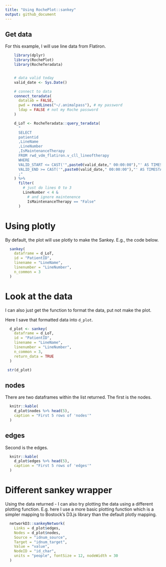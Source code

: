 ```yaml
---
title: "Using RochePlot::sankey"
output: github_document
---
```


## Get data

For this example, I will use line data from Flatiron.

```r
    library(dplyr)
    library(RochePlot)
    library(RocheTeradata)


    # data valid today
    valid_date <- Sys.Date()

    # connect to data
    connect_teradata(
      datalab = FALSE,
      pwd = readLines("~/.animalpass"), # my password
      ldap = FALSE # not my Roche password
    )

    d_LoT <- RocheTeradata::query_teradata(
      "
      SELECT
      patientid
      ,LineName
      ,LineNumber
      ,IsMaintenanceTherapy
      FROM rwd_vdm_flatiron.v_cll_lineoftherapy
      WHERE
      VALID_START <= CAST('",paste0(valid_date," 00:00:00"),"' AS TIMESTAMP) AND
      VALID_END >= CAST('",paste0(valid_date," 00:00:00"),"' AS TIMESTAMP)
      ;"
    ) %>%
      filter(
        # just do lines 0 to 3
        LineNumber < 4 &
          # and ignore maintenence
          IsMaintenanceTherapy == "False"
      )
```

# Using plotly

By default, the plot will use plotly to make the Sankey. E.g., the code below.

```r
  sankey(
    dataframe = d_LoT,
    id = "PatientID",
    linename = "LineName",
    linenumber = "LineNumber",
    n_common = 3
  )
```

# Look at the data

I can also just get the function to format the data, put not make the plot.

Here I save that formatted data into `d_plot`.

```r
  d_plot <- sankey(
    dataframe = d_LoT,
    id = "PatientID",
    linename = "LineName",
    linenumber = "LineNumber",
    n_common = 3,
    return_data = TRUE
  )

 str(d_plot)
```

## nodes

There are two dataframes within the list returned. The first is the nodes.

```r
  knitr::kable(
    d_plot$nodes %>% head(5),
    caption = "First 5 rows of 'nodes'"
  )
```

## edges

Second is the edges.

```r
  knitr::kable(
    d_plot$edges %>% head(5),
    caption = "First 5 rows of 'edges'"
  )
```

# Different sankey wrapper

Using the data returned - I can also try plotting the data using a different plotting function. E.g. here I use a more basic plotting function which is a simpler mapping to Bostock's D3.js library than the default plotly mapping.

```r
  networkD3::sankeyNetwork(
    Links = d_plot$edges,
    Nodes = d_plot$nodes,
    Source = "idnum_source",
    Target = "idnum_target",
    Value = "value",
    NodeID = "id_char",
    units = "people", fontSize = 12, nodeWidth = 30
  )
```
